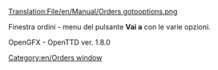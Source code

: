 [[Translation:File/en/Manual/Orders gotooptions.png]]

[[Category:en/Orders window]]

Finestra ordini - menu del pulsante '''Vai a''' con le varie opzioni. 

OpenGFX - OpenTTD ver. 1.8.0